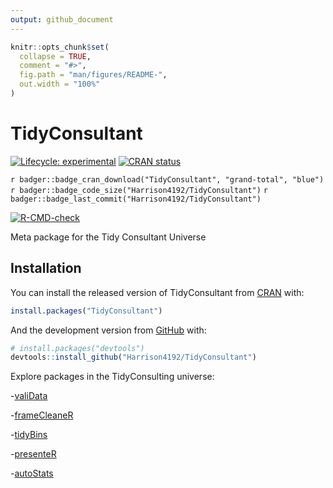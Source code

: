 ```yaml
---
output: github_document
---
```


<!-- README.md is generated from README.Rmd. Please edit that file -->

```r
knitr::opts_chunk$set(
  collapse = TRUE,
  comment = "#>",
  fig.path = "man/figures/README-",
  out.width = "100%"
)
```

# TidyConsultant

<!-- badges: start -->
[![Lifecycle: experimental](https://img.shields.io/badge/lifecycle-experimental-orange.svg)](https://www.tidyverse.org/lifecycle/#experimental)
[![CRAN status](https://www.r-pkg.org/badges/version/TidyConsultant)](https://CRAN.R-project.org/package=TidyConsultant)


`r badger::badge_cran_download("TidyConsultant", "grand-total", "blue")`
`r badger::badge_code_size("Harrison4192/TidyConsultant")`
`r badger::badge_last_commit("Harrison4192/TidyConsultant")`

[![R-CMD-check](https://github.com/Harrison4192/TidyConsultant/workflows/R-CMD-check/badge.svg)](https://github.com/Harrison4192/TidyConsultant/actions)
<!-- badges: end -->

Meta package for the Tidy Consultant Universe  


## Installation

You can install the released version of TidyConsultant from [CRAN](https://CRAN.R-project.org) with:

``` r
install.packages("TidyConsultant")
```

And the development version from [GitHub](https://github.com/) with:

``` r
# install.packages("devtools")
devtools::install_github("Harrison4192/TidyConsultant")
```

Explore packages in the TidyConsulting universe:

-[valiData](https://harrison4192.github.io/valiData)

-[frameCleaneR](https://harrison4192.github.io/frameCleaneR/)

-[tidyBins](https://harrison4192.github.io/tidyBins)

-[presenteR](https://harrison4192.github.io/presenteR)

-[autoStats](https://harrison4192.github.io/autoStats)

